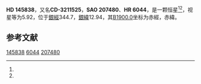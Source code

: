 {{Starbox begin
| name = HD 145838
}}
{{Starbox observe
| epoch = [[J2000.0|J2000.0]]
| constell = {{星座名待查}}<ref name=SIMBAD>{{cite web
 | url=http://simbad.u-strasbg.fr/simbad/sim-id?Ident=HR+6044
 | title =Pulsating variable Star
 | publisher=Centre de Données astronomiques de Strasbourg
 | work=SIMBAD
 | accessdate=2012-07-13}}</ref><ref name=DATA>{{cite web
 | url=http://vizier.u-strasbg.fr/viz-bin/VizieR-5?-out.add=.&-source=5050&-corr=PK=HR&-out.max=9999&HR=6044
 | title=VizieR Detailed Page
 | accessdate=2012-07-13
 | archive-url=https://web.archive.org/web/20160305093404/http://vizier.u-strasbg.fr/viz-bin/VizieR-5?-out.add=.&-source=5050&-corr=PK=HR&-out.max=9999&HR=6044
 | archive-date=2016-03-05
 | dead-url=yes
 }}</ref>
| 星官 = 
| ra = {{RA|16|14|22.3}}<ref name=SIMBAD /><ref name=DATA />
| dec = {{DEC|-33|0|41}}<ref name=SIMBAD /><ref name=DATA />
| appmag_v = 5.92<ref name=SIMBAD /><ref name=DATA />
}}
{{Starbox character
| class = K0III<ref name=SIMBAD /><ref name=DATA />
| b-v = 1.02<ref name=SIMBAD /><ref name=DATA />
| u-b = <ref name=SIMBAD /><ref name=DATA />
| r-i = <ref name=SIMBAD /><ref name=DATA />
| variable = 
}}
{{Starbox astrometry
| radial_v = 
| prop_mo_ra = -23
| parallax = 
| p_error = 
}}
{{Starbox catalog
| names =CD-3211525，[[SAO星表|SAO]] 207480，[[HD星表|HD]] 145838，[[HR星表|HR]] 6044}}
{{Starbox reference |Simbad=HR+6044}}
{{Starbox end}}

'''HD 145838'''，又名'''CD-3211525'''，'''SAO 207480'''、'''HR 6044'''，是一颗恒星<ref name=SIMBAD /><ref name=DATA />，视星等为5.92，位于[[銀道座標系|銀經]]344.7，[[銀道座標系|銀緯]]12.94，其[[B1900.0|B1900.0]]坐标为赤經{{RA|16|7|58.2}}，赤緯{{DEC|-32|12.94|21}}。

== 参考文献 ==
{{reflist}}

{{star-stub}}

[[Category:HD和HDE天體|145838]]
[[Category:HR天體|6044]]
[[Category:SAO天體|207480]]